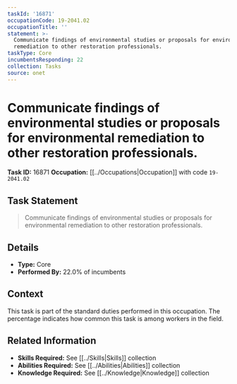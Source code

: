 ```yaml
---
taskId: '16871'
occupationCode: 19-2041.02
occupationTitle: ''
statement: >-
  Communicate findings of environmental studies or proposals for environmental
  remediation to other restoration professionals.
taskType: Core
incumbentsResponding: 22
collection: Tasks
source: onet
---
```

# Communicate findings of environmental studies or proposals for environmental remediation to other restoration professionals.

**Task ID:** 16871
**Occupation:** [[../Occupations|Occupation]] with code `19-2041.02`

## Task Statement

> Communicate findings of environmental studies or proposals for environmental remediation to other restoration professionals.

## Details

- **Type:** Core
- **Performed By:** 22.0% of incumbents

## Context

This task is part of the standard duties performed in this occupation. The percentage indicates how common this task is among workers in the field.

## Related Information

- **Skills Required:** See [[../Skills|Skills]] collection
- **Abilities Required:** See [[../Abilities|Abilities]] collection
- **Knowledge Required:** See [[../Knowledge|Knowledge]] collection
